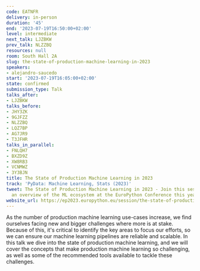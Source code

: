 ```yaml
---
code: EATNFR
delivery: in-person
duration: '45'
end: '2023-07-19T16:50:00+02:00'
level: intermediate
next_talk: LJZBKW
prev_talk: NLZZBQ
resources: null
room: South Hall 2A
slug: the-state-of-production-machine-learning-in-2023
speakers:
- alejandro-saucedo
start: '2023-07-19T16:05:00+02:00'
state: confirmed
submission_type: Talk
talks_after:
- LJZBKW
talks_before:
- JHY3ZK
- 9GJFZZ
- NLZZBQ
- LQZ7BP
- AG7JR9
- T3JFHR
talks_in_parallel:
- FNLQH7
- BXZD9Z
- XW8RB3
- VCNMWZ
- 3Y3BJN
title: The State of Production Machine Learning in 2023
track: 'PyData: Machine Learning, Stats (2023)'
tweet: The State of Production Machine Learning in 2023 - Join this session to get
  an overview of the ML ecosystem at the EuroPython Conference this year
website_url: https://ep2023.europython.eu/session/the-state-of-production-machine-learning-in-2023
---
```


As the number of production machine learning use-cases increase, we find ourselves facing new and bigger challenges where more is at stake. Because of this, it's critical to identify the key areas to focus our efforts, so we can ensure our machine learning pipelines are reliable and scalable. In this talk we dive into the state of production machine learning, and we will cover the concepts that make production machine learning so challenging, as well as some of the recommended tools available to tackle these challenges.
